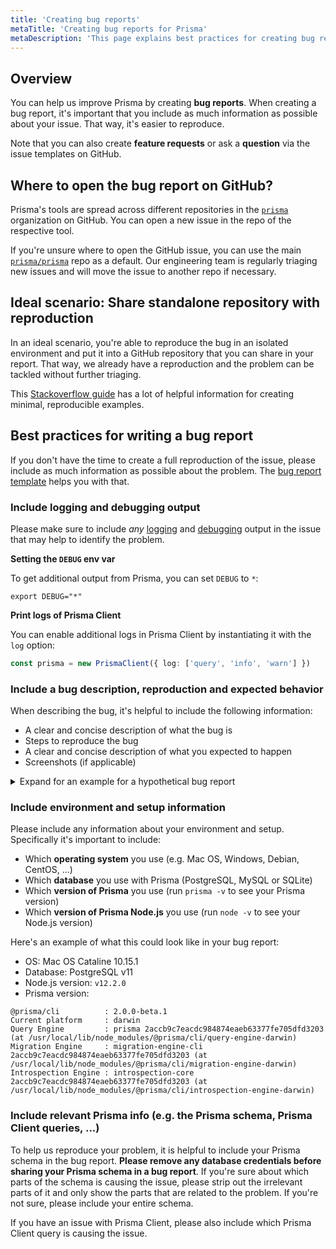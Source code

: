 ```yaml
---
title: 'Creating bug reports'
metaTitle: 'Creating bug reports for Prisma'
metaDescription: 'This page explains best practices for creating bug reports for Prisma, including sharing additional debugging output and other recommendations.'
---
```


## Overview

You can help us improve Prisma by creating **bug reports**. When creating a bug report, it's important that you include as much information as possible about your issue. That way, it's easier to reproduce.

Note that you can also create **feature requests** or ask a **question** via the issue templates on GitHub.

## Where to open the bug report on GitHub?

Prisma's tools are spread across different repositories in the [`prisma`](https://github.com/prisma/) organization on GitHub. You can open a new issue in the repo of the respective tool.

If you're unsure where to open the GitHub issue, you can use the main [`prisma/prisma`](https://github.com/prisma/prisma) repo as a default. Our engineering team is regularly triaging new issues and will move the issue to another repo if necessary.

## Ideal scenario: Share standalone repository with reproduction

In an ideal scenario, you're able to reproduce the bug in an isolated environment and put it into a GitHub repository that you can share in your report. That way, we already have a reproduction and the problem can be tackled without further triaging.

This [Stackoverflow guide](https://stackoverflow.com/help/minimal-reproducible-example) has a lot of helpful information for creating minimal, reproducible examples.

## Best practices for writing a bug report

If you don't have the time to create a full reproduction of the issue, please include as much information as possible about the problem. The [bug report template](https://github.com/prisma/prisma/issues/new?assignees=&labels=&template=bug_report.md&title=) helps you with that.

### Include logging and debugging output

Please make sure to include _any_ [logging](../concepts/components/prisma-client/working-with-prismaclient/logging) and [debugging](../concepts/components/prisma-client/debugging) output in the issue that may help to identify the problem.

**Setting the `DEBUG` env var**

To get additional output from Prisma, you can set `DEBUG` to `*`:

```terminal
export DEBUG="*"
```

**Print logs of Prisma Client**

You can enable additional logs in Prisma Client by instantiating it with the `log` option:

```ts
const prisma = new PrismaClient({ log: ['query', 'info', 'warn'] })
```

### Include a bug description, reproduction and expected behavior

When describing the bug, it's helpful to include the following information:

- A clear and concise description of what the bug is
- Steps to reproduce the bug
- A clear and concise description of what you expected to happen
- Screenshots (if applicable)

<details><summary>Expand for an example for a hypothetical bug report</summary>

**Example**

**Describe the bug**

`@unique` attribute on `email` field doesn't work on my model. I can create duplicate records with the same `email`.

**To reproduce**:

I have this Prisma schema (removed all unnecessary models and fields):

```prisma
model User {
  id    Int    @id @default(autoincrement())
  email String @unique
}
```

I then run `prisma generate` to generate Prisma Client.

I then have a Node.js script that creates two `User` records with the same `email`:

```ts
import { PrismaClient } from '@prisma/client'

const prisma = new PrismaClient()

// A `main` function so that we can use async/await
async function main() {
  const user1 = await prisma.create({
    data: { email: 'alice@prisma.io' },
  })
  const user2 = await prisma.create({
    data: { email: 'alice@prisma.io' },
  })
  console.log(user1, user2)
}

main()
  .catch(e => {
    throw e
  })
  .finally(async () => {
    await prisma.$disconnect()
  })
```

**Expected behavior**

I expected an exception when trying to create `user2` with the same `email` as `user1` because this violates the `@unique` constraint defined in the Prisma schema.

</details>

### Include environment and setup information

Please include any information about your environment and setup. Specifically it's important to include:

- Which **operating system** you use (e.g. Mac OS, Windows, Debian, CentOS, ...)
- Which **database** you use with Prisma (PostgreSQL, MySQL or SQLite)
- Which **version of Prisma** you use (run `prisma -v` to see your Prisma version)
- Which **version of Prisma Node.js** you use (run `node -v` to see your Node.js version)

Here's an example of what this could look like in your bug report:

- OS: Mac OS Cataline 10.15.1
- Database: PostgreSQL v11
- Node.js version: `v12.2.0`
- Prisma version:

```
@prisma/cli          : 2.0.0-beta.1
Current platform     : darwin
Query Engine         : prisma 2accb9c7eacdc984874eaeb63377fe705dfd3203 (at /usr/local/lib/node_modules/@prisma/cli/query-engine-darwin)
Migration Engine     : migration-engine-cli 2accb9c7eacdc984874eaeb63377fe705dfd3203 (at /usr/local/lib/node_modules/@prisma/cli/migration-engine-darwin)
Introspection Engine : introspection-core 2accb9c7eacdc984874eaeb63377fe705dfd3203 (at /usr/local/lib/node_modules/@prisma/cli/introspection-engine-darwin)
```

### Include relevant Prisma info (e.g. the Prisma schema, Prisma Client queries, ...)

To help us reproduce your problem, it is helpful to include your Prisma schema in the bug report. **Please remove any database credentials before sharing your Prisma schema in a bug report**. If you're sure about which parts of the schema is causing the issue, please strip out the irrelevant parts of it and only show the parts that are related to the problem. If you're not sure, please include your entire schema.

If you have an issue with Prisma Client, please also include which Prisma Client query is causing the issue.
